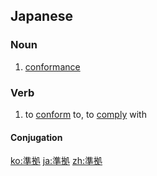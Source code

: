 ==Japanese==
{{ja-kanjitab|じゅん|きょ|yomi=o}}

===Noun===
{{ja-noun|じゅんきょ|kyu=準據}}

# [[conformance]]

===Verb===
{{ja-verb-suru|じゅんきょ|kyu=準據}}

# to [[conform]] to, to [[comply]] with

====Conjugation====
{{ja-suru|じゅんきょ}}

[[ko:準拠]]
[[ja:準拠]]
[[zh:準拠]]